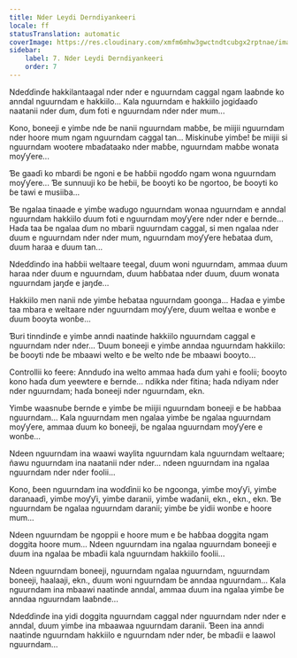 ```yaml
---
title: Nder Leydi Derndiyankeeri
locale: ff
statusTranslation: automatic
coverImage: https://res.cloudinary.com/xmfm6mhw3gwctndtcubgx2rptnae/image/upload/v1740468922/small_cover_tratado_de_psicologia_revolucionaria_a4c0dca4e0.webp
sidebar:
    label: 7. Nder Leydi Derndiyankeeri
    order: 7
---
```

Ndeɗɗinɗe hakkilantaagal nder nder e nguurndam caggal ngam laaɓnde ko anndal nguurndam e hakkiilo... Kala nguurndam e hakkiilo jogiɗaaɗo naatanii nder ɗum, ɗum foti e nguurndam nder nder mum...

Kono, boneeji e yimɓe nde ɓe nanii nguurndam maɓɓe, ɓe miijii nguurndam nder hoore mum ngam nguurndam caggal tan... Miskinuɓe yimɓe! ɓe miijii si nguurndam wootere mbaɗataako nder maɓɓe, nguurndam maɓɓe wonata moƴƴere...

Ɓe gaaɗi ko mbardi ɓe ngoni e ɓe haɓɓii ngoɗɗo ngam wona nguurndam moƴƴere... Ɓe sunnuuji ko ɓe heɓii, ɓe ɓooyti ko ɓe ngortoo, ɓe ɓooyti ko ɓe tawi e musiiba...

Ɓe ngalaa tinaade e yimɓe waɗugo nguurndam wonaa nguurndam e anndal nguurndam hakkiilo ɗuum foti e nguurndam moƴƴere nder nder e ɓernde... Haɗa taa ɓe ngalaa ɗum no mbarii nguurndam caggal, si men ngalaa nder ɗuum e nguurndam nder nder mum, nguurndam moƴƴere heɓataa ɗum, ɗuum haraa e ɗuum tan...

Ndeɗɗinɗo ina haɓɓii weltaare teegal, ɗuum woni nguurndam, ammaa ɗuum haraa nder ɗuum e nguurndam, ɗuum haɓɓataa nder ɗuum, ɗuum wonata nguurndam jaŋɗe e jaŋɗe...

Hakkiilo men nanii nde yimɓe heɓataa nguurndam goonga... Haɗaa e yimɓe taa mbara e weltaare nder nguurndam moƴƴere, ɗuum weltaa e wonɓe e ɗuum ɓooyta wonɓe...

Ɓuri tinndinɗe e yimɓe anndi naatinde hakkiilo nguurndam caggal e nguurndam nder nder... Ɗuum boneeji e yimɓe anndaa nguurndam hakkiilo: ɓe ɓooyti nde ɓe mbaawi welto e ɓe welto nde ɓe mbaawi ɓooyto...

Controllii ko feere: Annduɗo ina welto ammaa haɗa ɗum yahi e foolii; ɓooyto kono haɗa ɗum yeewtere e ɓernde... ndikka nder fitina; haɗa ndiyam nder nder nguurndam; haɗa boneeji nder nguurndam, ekn.

Yimɓe waasnuɓe ɓernde e yimɓe ɓe miijii nguurndam boneeji e ɓe haɓɓaa nguurndam... Kala nguurndam men ngalaa yimɓe ɓe ngalaa nguurndam moƴƴere, ammaa ɗuum ko boneeji, ɓe ngalaa nguurndam moƴƴere e wonɓe...

Ndeen nguurndam ina waawi waylita nguurndam kala nguurndam weltaare; ñawu nguurndam ina naatanii nder nder... ndeen nguurndam ina ngalaa nguurndam nder nder foolii...

Kono, ɓeen nguurndam ina woɗɗinii ko ɓe ngoonga, yimɓe moƴƴi, yimɓe daranaaɗi, yimɓe moƴƴi, yimɓe daranii, yimɓe waɗanii, ekn., ekn., ekn. Ɓe nguurndam ɓe ngalaa nguurndam daranii; yimɓe ɓe yidii wonɓe e hoore mum...

Ndeen nguurndam ɓe ngoppii e hoore mum e ɓe haɓɓaa doggita ngam doggita hoore mum... Ndeen nguurndam ina ngalaa nguurndam boneeji e ɗuum ina ngalaa ɓe mbaɗii kala nguurndam hakkiilo foolii...

Ndeen nguurndam boneeji, nguurndam ngalaa nguurndam, nguurndam boneeji, haalaaji, ekn., ɗuum woni nguurndam ɓe anndaa nguurndam... Kala nguurndam ina mbaawi naatinde anndal, ammaa ɗuum ina ngalaa yimɓe ɓe anndaa nguurndam laaɓnde...

Ndeɗɗinɗe ina yidi doggita nguurndam caggal nder nguurndam nder nder e anndal, ɗuum yimɓe ina mbaawaa nguurndam daranii. Ɓeen ina anndi naatinde nguurndam hakkiilo e nguurndam nder nder, ɓe mbaɗii e laawol nguurndam...

